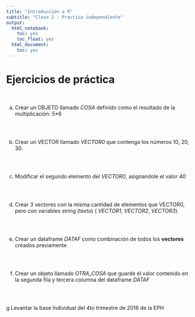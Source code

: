 ```yaml
---
title: "Introducción a R"
subtitle: "Clase 2 - Practica independiente"
output:
  html_notebook:
    toc: yes
    toc_float: yes
  html_document:
    toc: yes
---
```



# Ejercicios de práctica

<br> 

a. Crear un OBJETO llamado _COSA_ definido como el resultado de la multiplicación: 5*6
```r

```

<br> 

b. Crear un VECTOR llamado _VECTOR0_ que contenga los números 10, 20, 30.
```r

```

<br> 

c. Modificar el segundo elemento del _VECTOR0_, asignandole el valor *40*
```r

```

<br> 

d. Crear 3 vectores con la misma cantidad de elementos que VECTOR0, pero con variables string (texto) ( _VECTOR1_, _VECTOR2_, _VECTOR3_).
```r

```

<br> 

e. Crear un dataframe _DATAF_ como combinación de todos los __vectores__ creados previamente
```r

```

<br> 

f. Crear un objeto llamado *OTRA_COSA* que guarde el valor contenido en la segunda fila y tercera columna del dataframe _DATAF_
```r

```

<br> 

g Levantar la base Individual del 4to trimestre de 2016 de la EPH
```r

```
